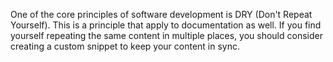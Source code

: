 One of the core principles   of software development is DRY (Don't Repeat
Yourself). This is a principle that apply to documentation as
well. If you find yourself repeating the same content in multiple places, you
should consider creating a custom snippet to keep your content in sync.
